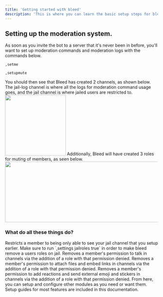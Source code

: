 ```yaml
---
title: 'Getting started with bleed'
description: 'This is where you can learn the basic setup steps for bleed and what to do when first inviting the bot. By default, in a server with bleed, the prefix for the bot is a comma.'
---
```

## Setting up the moderation system.
As soon as you invite the bot to a server that it's never been in before, you'll want to set up moderation commands and moderation logs with the commands below.
```
,setme
```
```
,setupmute
```
You should then see that Bleed has created 2 channels, as shown below. The jail-log channel is where all the logs for moderation command usage goes, and the jail channel is where jailed users are restricted to. 
<img height="200" width="200" src="https://cdn.discordapp.com/attachments/1176141361678913577/1259939424612122674/image.png?ex=668d8187&is=668c3007&hm=5c5d437a917d3f939e3d92f6feb8634f66efd027106d63412e9ce0cb71989347" />
Additionally, Bleed will have created 3 roles for muting of members, as seen below.
<img height="200" width="600" src="https://cdn.discordapp.com/attachments/1176141361678913577/1259945311074517062/image.png?ex=668d8702&is=668c3582&hm=2b4e3e5edcf13489879e2a3671b4aab2ff99e2dde7b3703b1c15e49e87cca6de&" />
### What do all these things do?
<AccordionGroup>
  <Accordion title="jail">
    Restricts a member to being only able to see your jail channel that you setup earlier. Make sure to run `,settings jailroles true` in order to make bleed remove a users roles on jail.
  </Accordion>

  <Accordion title="mute">
  Removes a member's permission to talk in channels via the addition of a role with that permission denied.
  </Accordion>

  <Accordion title="imute">
    Removes a member's permission to attach files and embed links in channels via the addition of a role with that permission denied.
  </Accordion>

  <Accordion title="rmute">
    Removes a member's permission to add reactions and send external emoji and stickers in channels via the addition of a role with that permission denied.
  </Accordion>
</AccordionGroup>
From here, you can setup and configure other modules as you need or want them. Setup guides for most features are included in this documentation.